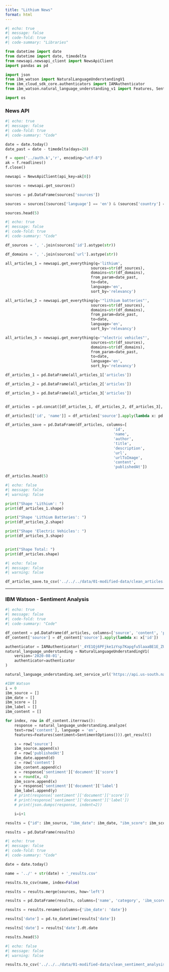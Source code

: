 ```yaml
---
title: "Lithium News"
format: html
---
```


```python
#| echo: true
#| message: false
#| code-fold: true
#| code-summary: "Libraries"

from datetime import date
from datetime import date, timedelta
from newsapi.newsapi_client import NewsApiClient
import pandas as pd

import json
from ibm_watson import NaturalLanguageUnderstandingV1
from ibm_cloud_sdk_core.authenticators import IAMAuthenticator
from ibm_watson.natural_language_understanding_v1 import Features, SentimentOptions

import os
```

### News API

```python
#| echo: true
#| message: false
#| code-fold: true
#| code-summary: "Code"

date = date.today()
date_past = date - timedelta(days=20)

f = open('../auth.k','r', encoding="utf-8")
ak = f.readlines()
f.close()

newsapi = NewsApiClient(api_key=ak[0])

sources = newsapi.get_sources()

sources = pd.DataFrame(sources['sources'])

sources = sources[(sources['language'] == 'en') & (sources['country'] == 'us') & ~sources['category'].isin(['sports', 'entertainment', 'health'])]

sources.head(5)
```

```python
#| echo: true
#| message: false
#| code-fold: true
#| code-summary: "Code"

df_sources = ', '.join(sources['id'].astype(str))

df_domains = ', '.join(sources['url'].astype(str))

all_articles_1 = newsapi.get_everything(q='lithium',
                                      sources=str(df_sources),
                                      domains=str(df_domains),
                                      from_param=date_past,
                                      to=date,
                                      language='en',
                                      sort_by='relevancy')

all_articles_2 = newsapi.get_everything(q='"lithium batteries"',
                                      sources=str(df_sources),
                                      domains=str(df_domains),
                                      from_param=date_past,
                                      to=date,
                                      language='en',
                                      sort_by='relevancy')

all_articles_3 = newsapi.get_everything(q='"electric vehicles"',
                                      sources=str(df_sources),
                                      domains=str(df_domains),
                                      from_param=date_past,
                                      to=date,
                                      language='en',
                                      sort_by='relevancy')

df_articles_1 = pd.DataFrame(all_articles_1['articles'])

df_articles_2 = pd.DataFrame(all_articles_2['articles'])

df_articles_3 = pd.DataFrame(all_articles_3['articles'])


df_articles = pd.concat([df_articles_1, df_articles_2, df_articles_3], ignore_index=True)

df_articles[['id', 'name']] = df_articles['source'].apply(lambda x: pd.Series([x['id'], x['name']]))

df_articles_save = pd.DataFrame(df_articles, columns=[
                                                'id', 
                                                'name', 
                                                'author', 
                                                'title',
                                                'description',
                                                'url',
                                                'urlToImage', 
                                                'content', 
                                                'publishedAt'])

df_articles.head(5)
```

```python
#| echo: false
#| message: false
#| warning: false

print("Shape 'Lithium': ")
print(df_articles_1.shape)

print("Shape 'Lithium Batteries': ")
print(df_articles_2.shape)

print("Shape 'Electric Vehicles': ")
print(df_articles_3.shape)


print("Shape Total: ")
print(df_articles.shape)
```

```python
#| echo: false
#| message: false
#| warning: false

df_articles_save.to_csv('../../../data/01-modified-data/clean_articles.csv', index=False)
```

***

### IBM Watson - Sentiment Analysis
```python
#| echo: true
#| message: false
#| code-fold: true
#| code-summary: "Code"

df_content = pd.DataFrame(df_articles, columns=['source', 'content', 'publishedAt'])
df_content['source'] = df_content['source'].apply(lambda x: x['id'])

authenticator = IAMAuthenticator('_4YE1Qj6PFjke1zYsp7Kapgfu5laaaBE1E_ZUw1IiUPa')
natural_language_understanding = NaturalLanguageUnderstandingV1(
    version='2020-08-01',
    authenticator=authenticator
)

natural_language_understanding.set_service_url('https://api.us-south.natural-language-understanding.watson.cloud.ibm.com/instances/8b0909d1-3768-4c54-b80d-b9817610e36d')

#IBM Watson
i = 0
ibm_source = []
ibm_date = []
ibm_score = []
ibm_label = []
ibm_content = []

for index, row in df_content.iterrows():
    response = natural_language_understanding.analyze(
    text=row['content'], language = 'en',
    features=Features(sentiment=SentimentOptions())).get_result()

    s = row['source']
    ibm_source.append(s)
    d = row['publishedAt']
    ibm_date.append(d)
    c = row['content']
    ibm_content.append(c)
    x = response['sentiment']['document']['score']
    x = round(x, 4)
    ibm_score.append(x)
    y = response['sentiment']['document']['label']
    ibm_label.append(y)
    # print(response['sentiment']['document']['score'])
    # print(response['sentiment']['document']['label'])
    # print(json.dumps(response, indent=2))

    i=i+1   

results = {"id": ibm_source, "ibm_date": ibm_date, "ibm_score": ibm_score, "ibm_label": ibm_label, "ibm_content": ibm_content}

results = pd.DataFrame(results)
```

```python
#| echo: true
#| message: false
#| code-fold: true
#| code-summary: "Code"

date = date.today()

name = '../' + str(date) + '_results.csv'

results.to_csv(name, index=False)

results = results.merge(sources, how='left')

results = pd.DataFrame(results, columns=['name', 'category', 'ibm_score', 'ibm_label', 'ibm_date', 'ibm_content'])

results = results.rename(columns={'ibm_date': 'date'})

results['date'] = pd.to_datetime(results['date'])

results['date'] = results['date'].dt.date

results.head(5)
```

```python
#| echo: false
#| message: false
#| warning: false

results.to_csv('../../../data/01-modified-data/clean_sentiment_analysis.csv', index=False)
```